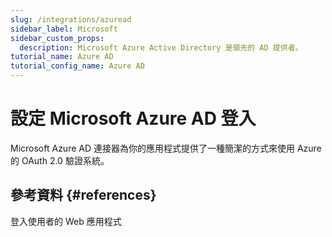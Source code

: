 ```yaml
---
slug: /integrations/azuread
sidebar_label: Microsoft
sidebar_custom_props:
  description: Microsoft Azure Active Directory 是領先的 AD 提供者。
tutorial_name: Azure AD
tutorial_config_name: Azure AD
---
```




# 設定 Microsoft Azure AD 登入

Microsoft Azure AD 連接器為你的應用程式提供了一種簡潔的方式來使用 Azure 的 OAuth 2.0 驗證系統。

<GuideTip />

<Integration />

## 參考資料 \{#references}

<Url href="https://docs.microsoft.com/en-us/azure/active-directory/develop/scenario-web-app-sign-user-overview">
  登入使用者的 Web 應用程式
</Url>